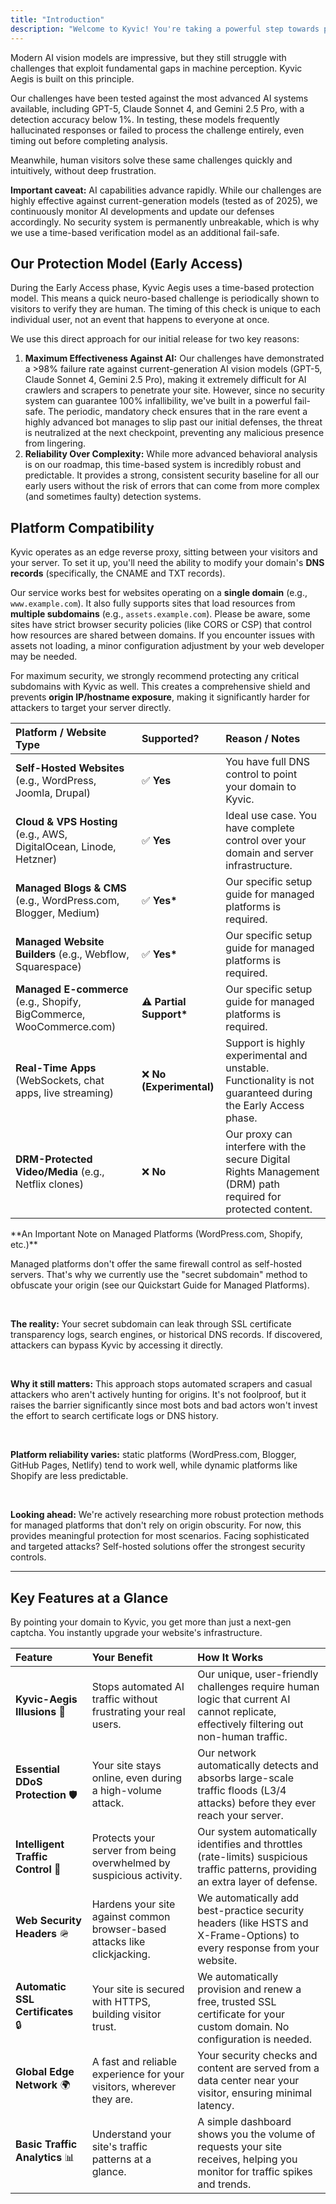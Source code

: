 ```yaml
---
title: "Introduction"
description: "Welcome to Kyvic! You're taking a powerful step towards protecting your website from the growing noise of AI crawlers, scrapers, and malicious bots."
---
```


Modern AI vision models are impressive, but they still struggle with challenges that exploit fundamental gaps in machine perception. Kyvic Aegis is built on this principle.

Our challenges have been tested against the most advanced AI systems available, including GPT-5, Claude Sonnet 4, and Gemini 2.5 Pro, with a detection accuracy below 1%. In testing, these models frequently hallucinated responses or failed to process the challenge entirely, even timing out before completing analysis.

Meanwhile, human visitors solve these same challenges quickly and intuitively, without deep frustration.

**Important caveat:** AI capabilities advance rapidly. While our challenges are highly effective against current-generation models (tested as of 2025), we continuously monitor AI developments and update our defenses accordingly. No security system is permanently unbreakable, which is why we use a time-based verification model as an additional fail-safe.

## Our Protection Model (Early Access)

During the Early Access phase, Kyvic Aegis uses a time-based protection model. This means a quick neuro-based challenge is periodically shown to visitors to verify they are human. The timing of this check is unique to each individual user, not an event that happens to everyone at once.

We use this direct approach for our initial release for two key reasons:

1. **Maximum Effectiveness Against AI:** Our challenges have demonstrated a \>98% failure rate against current-generation AI vision models (GPT-5, Claude Sonnet 4, Gemini 2.5 Pro), making it extremely difficult for AI crawlers and scrapers to penetrate your site. However, since no security system can guarantee 100% infallibility, we've built in a powerful fail-safe. The periodic, mandatory check ensures that in the rare event a highly advanced bot manages to slip past our initial defenses, the threat is neutralized at the next checkpoint, preventing any malicious presence from lingering.
2. **Reliability Over Complexity:** While more advanced behavioral analysis is on our roadmap, this time-based system is incredibly robust and predictable. It provides a strong, consistent security baseline for all our early users without the risk of errors that can come from more complex (and sometimes faulty) detection systems.

## Platform Compatibility

Kyvic operates as an edge reverse proxy, sitting between your visitors and your server. To set it up, you'll need the ability to modify your domain's **DNS records** (specifically, the CNAME and TXT records).

Our service works best for websites operating on a **single domain** (e.g., `www.example.com`). It also fully supports sites that load resources from **multiple subdomains** (e.g., `assets.example.com`). Please be aware, some sites have strict browser security policies (like CORS or CSP) that control how resources are shared between domains. If you encounter issues with assets not loading, a minor configuration adjustment by your web developer may be needed.

For maximum security, we strongly recommend protecting any critical subdomains with Kyvic as well. This creates a comprehensive shield and prevents **origin IP/hostname exposure**, making it significantly harder for attackers to target your server directly.

| Platform / Website Type                                              | Supported?               | Reason / Notes                                                                                               |
| :------------------------------------------------------------------- | :----------------------- | :----------------------------------------------------------------------------------------------------------- |
| **Self-Hosted Websites** (e.g., WordPress, Joomla, Drupal)           | ✅ **Yes**                | You have full DNS control to point your domain to Kyvic.                                                     |
| **Cloud & VPS Hosting** (e.g., AWS, DigitalOcean, Linode, Hetzner)   | ✅ **Yes**                | Ideal use case. You have complete control over your domain and server infrastructure.                        |
| **Managed Blogs & CMS** (e.g., WordPress.com, Blogger, Medium)       | ✅ **Yes\***              | Our specific setup guide for managed platforms is required.                                                  |
| **Managed Website Builders** (e.g., Webflow, Squarespace)            | ✅ **Yes\***              | Our specific setup guide for managed platforms is required.                                                  |
| **Managed E-commerce** (e.g., Shopify, BigCommerce, WooCommerce.com) | **⚠️ Partial Support\*** | Our specific setup guide for managed platforms is required.                                                  |
| **Real-Time Apps** (WebSockets, chat apps, live streaming)           | ❌ **No (Experimental)**  | Support is highly experimental and unstable. Functionality is not guaranteed during the Early Access phase.  |
| **DRM-Protected Video/Media** (e.g., Netflix clones)                 | ❌ **No**                 | Our proxy can interfere with the secure Digital Rights Management (DRM) path required for protected content. |

<Note>
  **An Important Note on Managed Platforms (WordPress.com, Shopify, etc.)**

  Managed platforms don't offer the same firewall control as self-hosted servers. That's why we currently use the "secret subdomain" method to obfuscate your origin (see our Quickstart Guide for Managed Platforms).

  <br />

  **The reality:** Your secret subdomain can leak through SSL certificate transparency logs, search engines, or historical DNS records. If discovered, attackers can bypass Kyvic by accessing it directly.

  <br />

  **Why it still matters:** This approach stops automated scrapers and casual attackers who aren't actively hunting for origins. It's not foolproof, but it raises the barrier significantly since most bots and bad actors won't invest the effort to search certificate logs or DNS history.

  <br />

  **Platform reliability varies:** static platforms (WordPress.com, Blogger, GitHub Pages, Netlify) tend to work well, while dynamic platforms like Shopify are less predictable.

  <br />

  **Looking ahead:** We're actively researching more robust protection methods for managed platforms that don't rely on origin obscurity. For now, this provides meaningful protection for most scenarios. Facing sophisticated and targeted attacks? Self-hosted solutions offer the strongest security controls.
</Note>

---

## Key Features at a Glance

By pointing your domain to Kyvic, you get more than just a next-gen captcha. You instantly upgrade your website's infrastructure.

| Feature                            | Your Benefit                                                              | How It Works                                                                                                                            |
| :--------------------------------- | :------------------------------------------------------------------------ | :-------------------------------------------------------------------------------------------------------------------------------------- |
| **Kyvic-Aegis Illusions** 🧠       | Stops automated AI traffic without frustrating your real users.           | Our unique, user-friendly challenges require human logic that current AI cannot replicate, effectively filtering out non-human traffic. |
| **Essential DDoS Protection** 🛡️  | Your site stays online, even during a high-volume attack.                 | Our network automatically detects and absorbs large-scale traffic floods (L3/4 attacks) before they ever reach your server.             |
| **Intelligent Traffic Control** 🚦 | Protects your server from being overwhelmed by suspicious activity.       | Our system automatically identifies and throttles (rate-limits) suspicious traffic patterns, providing an extra layer of defense.       |
| **Web Security Headers** 🪖        | Hardens your site against common browser-based attacks like clickjacking. | We automatically add best-practice security headers (like HSTS and X-Frame-Options) to every response from your website.                |
| **Automatic SSL Certificates** 🔒  | Your site is secured with HTTPS, building visitor trust.                  | We automatically provision and renew a free, trusted SSL certificate for your custom domain. No configuration is needed.                |
| **Global Edge Network** 🌍         | A fast and reliable experience for your visitors, wherever they are.      | Your security checks and content are served from a data center near your visitor, ensuring minimal latency.                             |
| **Basic Traffic Analytics** 📊     | Understand your site's traffic patterns at a glance.                      | A simple dashboard shows you the volume of requests your site receives, helping you monitor for traffic spikes and trends.              |